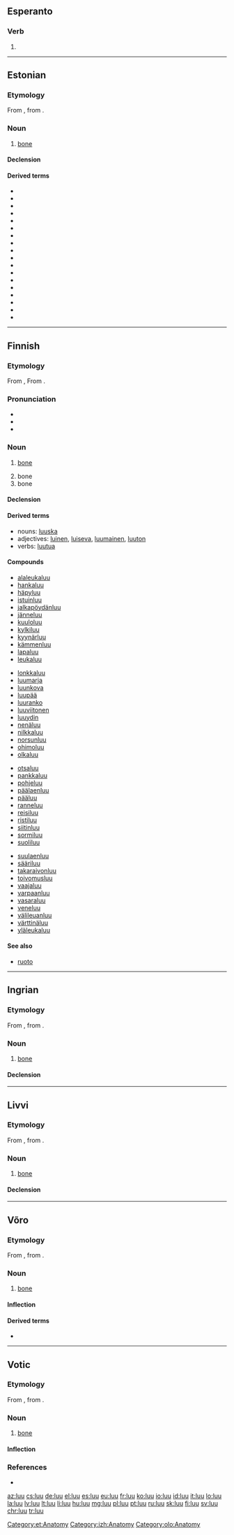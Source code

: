 {{also|lưu}}
==Esperanto==

===Verb===
{{head|eo|verb form}}

# {{eo-form of|lu|u}}

----

==Estonian==

===Etymology===
From {{inh|et|fiu-fin-pro|*luu}}, from {{etyl|urj-pro|et}} {{m|urj-pro|*luwe}}.

===Noun===
{{et-noun|luu|luud}}

# {{context|skeleton|lang=et}} [[bone]]

====Declension====
{{et-decl-idee|luu}}

====Derived terms====
* {{l|et|alalõualuu}}
* {{l|et|keeleluu}}
* {{l|et|kiilluu}}
* {{l|et|kiiruluu}}
* {{l|et|kuklaluu}}
* {{l|et|küünarluu}}
* {{l|et|ninaluu}}
* {{l|et|oimuluu}}
* {{l|et|otsmikuluu}}
* {{l|et|pealuu}}
* {{l|et|pindluu}}
* {{l|et|pisaraluu}}
* {{l|et|põhiluu}}
* {{l|et|sahkluu}}
* {{l|et|sarnaluu}}
* {{l|et|suulaeluu}}
* {{l|et|sõelluu}}
* {{l|et|ülalõualuu}}

[[Category:et:Anatomy]]

----

==Finnish==

===Etymology===
From {{inh|fi|fiu-fin-pro|*luu}}, From {{inh|fi|urj-pro|*luwe}}.

===Pronunciation===
* {{hyphenation|luu|lang=fi}}
* {{rhymes|uː|lang=fi}}
* {{IPA|[luː]|lang=fi}}

===Noun===
{{fi-noun}}

# {{context|skeleton|lang=fi}} [[bone]]
# bone {{qualifier|material}}
# bone {{qualifier|part of a corset}}

====Declension====
{{fi-decl-maa|luu|a}}

====Derived terms====
* nouns: [[luuska]]
* adjectives: [[luinen]], [[luiseva]], [[luumainen]], [[luuton]]
* verbs: [[luutua]]

====Compounds====
{{top4}}
* [[alaleukaluu]]
* [[hankaluu]]
* [[häpyluu]]
* [[istuinluu]]
* [[jalkapöydänluu]]
* [[jänneluu]]
* [[kuuloluu]]
* [[kylkiluu]]
* [[kyynärluu]]
* [[kämmenluu]]
* [[lapaluu]]
* [[leukaluu]]
{{mid4}}
* [[lonkkaluu]]
* [[luumarja]]
* [[luunkova]]
* [[luupää]]
* [[luuranko]]
* [[luuviitonen]]
* [[luuydin]]
* [[nenäluu]]
* [[nilkkaluu]]
* [[norsunluu]]
* [[ohimoluu]]
* [[olkaluu]]
{{mid4}}
* [[otsaluu]]
* [[pankkaluu]]
* [[pohjeluu]]
* [[päälaenluu]]
* [[pääluu]]
* [[ranneluu]]
* [[reisiluu]]
* [[ristiluu]]
* [[siitinluu]]
* [[sormiluu]]
* [[suoliluu]]
{{mid4}}
* [[suulaenluu]]
* [[sääriluu]]
* [[takaraivonluu]]
* [[toivomusluu]]
* [[vaajaluu]]
* [[varpaanluu]]
* [[vasaraluu]]
* [[veneluu]]
* [[välileuanluu]]
* [[värttinäluu]]
* [[yläleukaluu]]
{{bottom}}

====See also====
* [[ruoto]]

----

==Ingrian==

===Etymology===
From {{inh|izh|fiu-fin-pro|*luu}}, from {{etyl|urj-pro|izh}} {{m|urj-pro|*luwe}}.

===Noun===
{{izh-noun|luun|luuta}}

# [[bone]]

====Declension====
{{izh-decl|luu|luun|luuta|luuhu|luuz|luust|luulle|luul|luult|luuks|luun|luut|luijjen|luita|luihe|luiz|luist|luille|luil|luilt|luiks|luin}}

[[Category:izh:Anatomy]]

----

==Livvi==

===Etymology===
From {{inh|olo|fiu-fin-pro|*luu}}, from {{etyl|urj-pro|olo}} {{m|urj-pro|*luwe}}.

===Noun===
{{olo-noun|luun|luudu}}

# [[bone]]

====Declension====
{{krl-decl|title=luu|luu|luun|luudu|luun|luus|luuspäi|luuh|luul|luulpäi|luule|luunnu|luukse|–|luuttah|luunke|luuči
|luut|luuloin|luuloi|luut|luulois|luuloispäi|luuloih|luuloil|luuloilpäi|luuloile|luuloinnu|luuloikse|luuloin|luuloittah|luuloinke|luuloiči}}

[[Category:olo:Anatomy]]

----

==Võro==

===Etymology===
From {{etyl|fiu-fin-pro|vro}} {{m|fiu-fin-pro|*luu}}, from {{etyl|urj-pro|vro}} {{m|urj-pro|*luwe}}.

===Noun===
{{vro-noun|luu|luud}}

# [[bone]]

====Inflection====
{{vro-decl-stems|a|luu|luu|luud|luuhõ|ill_sg2=luuhtõ|luiõ|luid|luihõ|ill_pl2=luihtõ|lui}}

====Derived terms====
* {{l|vro|elevandiluu}}

{{catlangcode|vro|Body}}

----

==Votic==

===Etymology===
From {{inh|vot|fiu-fin-pro|*luu}}, from {{etyl|urj-pro|vot}} {{m|urj-pro|*luwe}}.

===Noun===
{{vot-noun|luu|luut}}

# [[bone]]

====Inflection====
{{vot-decl|luu|luu|luut|luhõõ|luuz|luuss|luulõ|luull|luult|luussi|luuna|luuka|luussa|luud|luďďe|luit|luise|luiz|luiss|luilõ|luill|luilt|luissi|luina|luika|luissa}}

===References===
* {{R:vot:VKS}}

{{catlangcode|vot|Body}}

[[az:luu]]
[[cs:luu]]
[[de:luu]]
[[el:luu]]
[[es:luu]]
[[eu:luu]]
[[fr:luu]]
[[ko:luu]]
[[io:luu]]
[[id:luu]]
[[it:luu]]
[[lo:luu]]
[[la:luu]]
[[lv:luu]]
[[lt:luu]]
[[li:luu]]
[[hu:luu]]
[[mg:luu]]
[[pl:luu]]
[[pt:luu]]
[[ru:luu]]
[[sk:luu]]
[[fi:luu]]
[[sv:luu]]
[[chr:luu]]
[[tr:luu]]